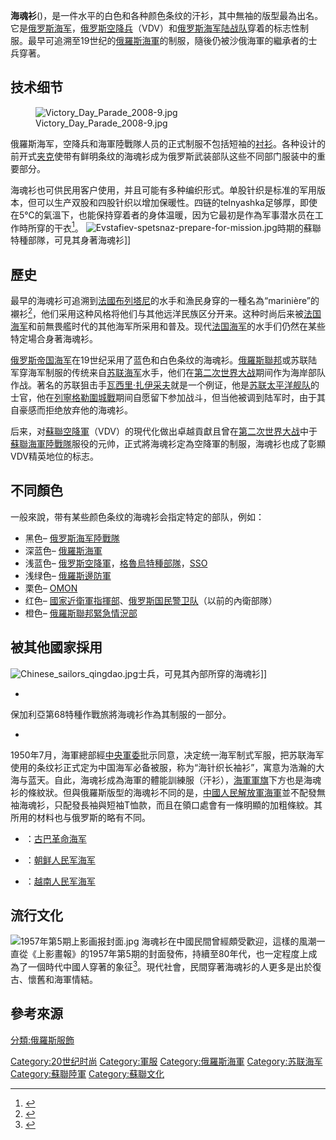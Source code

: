 {{short description|一種獨特的條紋式衣服，系[[前蘇聯|前蘇聯]]與各個[[獨聯體|獨聯體]]國家的標誌性軍服}}
{{Infobox clothing type
| name          = Telnyashka
| image_file    = 2012. День Победы в Донецке 037.jpg
| image_size    = 200px
| caption       = 一個身穿俄式海魂衫的男子在[[頓涅茨克|頓涅茨克]]的[[勝利日遊行|勝利日遊行]]
| type          = [[汗衫|汗衫]]
| material      = 多種
| location      = {{RUS}}
}}

'''海魂衫'''('''{{lang-rus|тельня́шка}}''')，是一件水平的白色和各种颜色条纹的汗衫，其中無袖的版型最為出名。它是[[俄罗斯海军|俄罗斯海军]]，[[俄罗斯空降兵|俄罗斯空降兵]]（VDV）和[[俄罗斯海军步兵|俄罗斯海军陆战队]]穿着的标志性制服。最早可追溯至19世纪的[[俄罗斯帝国海军|俄羅斯海軍]]的制服，隨後仍被沙俄海軍的繼承者的士兵穿著。

==技术细节==
[[File:Victory_Day_Parade_2008-9.jpg|thumb]]

俄羅斯海军，空降兵和海軍陸戰隊人员的正式制服不包括短袖的[[衬衫|衬衫]]。各种设计的前开式[[夹克|夹克]]使带有鲜明条纹的海魂衫成为俄罗斯武装部队这些不同部门服装中的重要部分。

海魂衫也可供民用客户使用，并且可能有多种编织形式。单股针织是标准的军用版本，但可以生产双股和四股针织以增加保暖性。四链的telnyashka足够厚，即使在5℃的氣溫下，也能保持穿着者的身体温暖，因为它最初是作為军事潜水员在工作時所穿的干衣<ref>{{cite web |author=Henrik Holt |title=Mens Wear: Russian Style |work=ArticleSnatch }}</ref>。
[[File:Evstafiev-spetsnaz-prepare-for-mission.jpg|thumb]]時期的蘇聯特種部隊，可見其身著海魂衫]]

==歷史==
最早的海魂衫可追溯到[[法國|法國]][[布列塔尼|布列塔尼]]的水手和漁民身穿的一種名為“marinière”的襯衫<ref>{{Cite web |url=http://www.bbc.com/culture/story/20160309-the-ultimate-symbol-of-french-cool |title=The ultimate symbol of french cool |access-date=2021-02-15 |archive-date=2020-02-10 |archive-url=https://web.archive.org/web/20200210213719/http://www.bbc.com/culture/story/20160309-the-ultimate-symbol-of-french-cool |dead-url=no }}</ref>，他们采用这种风格将他们与其他远洋民族区分开来。这种时尚后来被[[法国海军|法国海军]]和前無畏艦时代的其他海军所采用和普及。现代[[法国海军|法国海军]]的水手们仍然在某些特定場合身著海魂衫。

[[俄罗斯帝国海军|俄罗斯帝国海军]]在19世纪采用了蓝色和白色条纹的海魂衫。[[俄羅斯聯邦|俄羅斯聯邦]]或苏联陆军穿海军制服的传统来自[[苏联海军|苏联海军]]水手，他们在[[第二次世界大战|第二次世界大战]]期间作为海岸部队作战。著名的苏联狙击手[[瓦西里·扎伊采夫|瓦西里·扎伊采夫]]就是一个例证，他是[[苏联太平洋舰队|苏联太平洋舰队]]的士官，他在[[列寧格勒圍城戰|列寧格勒圍城戰]]期间自愿留下参加战斗，但当他被调到陆军时，由于其自豪感而拒绝放弃他的海魂衫。

后来，对[[俄羅斯空降軍|蘇聯空降軍]]（VDV）的現代化做出卓越貢獻且曾在[[第二次世界大战|第二次世界大战]]中于[[俄羅斯海軍陸戰隊|蘇聯海軍陸戰隊]]服役的{{link-ru|瓦西里·馬爾格羅夫|Маргелов, Василий Филиппович}}元帅，正式將海魂衫定為空降軍的制服，海魂衫也成了彰顯VDV精英地位的标志。

==不同顏色==
一般來說，带有某些颜色条纹的海魂衫会指定特定的部队，例如：
*黑色– [[俄罗斯海军陸戰隊|俄罗斯海军陸戰隊]]
*深蓝色– [[俄羅斯海軍|俄羅斯海軍]]
*浅蓝色– [[俄罗斯空降軍|俄罗斯空降軍]]，[[格魯烏特種部隊|格魯烏特種部隊]]，[[俄羅斯聯邦武裝力量特種作戰部隊|SSO]]
*浅绿色– [[俄羅斯邊防軍|俄羅斯邊防軍]]
*栗色– [[OMON|OMON]]
*红色– [[國家近衛軍指揮部|國家近衛軍指揮部]]、[[俄罗斯国民警卫队|俄罗斯国民警卫队]]（以前的內衛部隊）
*橙色– [[俄羅斯聯邦緊急情況部|俄羅斯聯邦緊急情況部]]

==被其他國家採用==
[[File:Chinese_sailors_qingdao.jpg|thumb]]士兵，可見其內部所穿的海魂衫]]
*{{BUL}}
保加利亞第68特種作戰旅將海魂衫作為其制服的一部分。

*{{PRC}}
1950年7月，海軍總部經[[中央軍委|中央軍委]]批示同意，决定统一海军制式军服，把苏联海军使用的条纹衫正式定为中国海军必备被服，称为“海针织长袖衫”，寓意为浩瀚的大海与蓝天。自此，海魂衫成為海軍的體能訓練服（汗衫），[[中國人民解放軍軍旗|海軍軍旗]]下方也是海魂衫的條紋狀。但與俄羅斯版型的海魂衫不同的是，[[中國人民解放軍海軍|中國人民解放軍海軍]]並不配發無袖海魂衫，只配發長袖與短袖T恤款，而且在領口處會有一條明顯的加粗條紋。其所用的材料也与俄罗斯的略有不同。

*{{CUB}}：[[古巴革命武装力量|古巴革命海军]]

*{{DPRK}}：[[朝鲜人民军海军|朝鲜人民军海军]]

*{{VIE}}：[[越南人民军海军|越南人民军海军]]

==流行文化==
[[File:1957年第5期上影画报封面.jpg|thumb]]
海魂衫在中國民間曾經頗受歡迎，這樣的風潮一直從《上影畫報》的1957年第5期的封面發佈，持續至80年代，也一定程度上成為了一個時代中國人穿著的象征<ref>{{cite web|url=http://www.bjnews.com.cn/fashion/2019/04/23/571164.html|publisher=[[新京報|新京報]]|date=2019-04-23|title=人民海军成立70周年，穿上复古时髦的海魂衫致敬|access-date=2021-02-15|archive-date=2020-02-01|archive-url=https://web.archive.org/web/20200201013531/http://www.bjnews.com.cn/fashion/2019/04/23/571164.html|dead-url=no}}</ref>。現代社會，民間穿著海魂衫的人更多是出於復古、懷舊和海軍情結。
==參考來源==
{{reflist}}
[[Category:20世纪时尚|Category:20世纪时尚]]
[[Category:軍服|Category:軍服]]
[[Category:俄羅斯海軍|Category:俄羅斯海軍]]
[[Category:苏联海军|Category:苏联海军]]
[[Category:蘇聯陸軍|Category:蘇聯陸軍]]
[[Category:蘇聯文化|Category:蘇聯文化]]
[[分類:俄羅斯服飾|分類:俄羅斯服飾]]